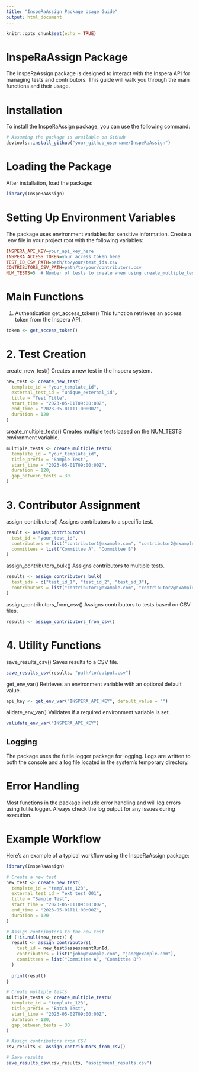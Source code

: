 ---
title: "InspeRaAssign Package Usage Guide"
output: html_document
---

```{r setup, include=FALSE}
knitr::opts_chunk$set(echo = TRUE)
```

# InspeRaAssign Package
The InspeRaAssign package is designed to interact with the Inspera API for managing tests and contributors. This guide will walk you through the main functions and their usage.

# Installation
To install the InspeRaAssign package, you can use the following command:

```r
# Assuming the package is available on GitHub
devtools::install_github("your_github_username/InspeRaAssign")
```

# Loading the Package
After installation, load the package:
```r
library(InspeRaAssign)
```
# Setting Up Environment Variables
The package uses environment variables for sensitive information. Create a .env file in your project root with the following variables:
```ini
INSPERA_API_KEY=your_api_key_here
INSPERA_ACCESS_TOKEN=your_access_token_here
TEST_ID_CSV_PATH=path/to/your/test_ids.csv
CONTRIBUTORS_CSV_PATH=path/to/your/contributors.csv
NUM_TESTS=5  # Number of tests to create when using create_multiple_tests
```
# Main Functions
1. Authentication
get_access_token()
This function retrieves an access token from the Inspera API.
```r
token <- get_access_token()
```
# 2. Test Creation
create_new_test()
Creates a new test in the Inspera system.
```r
new_test <- create_new_test(
  template_id = "your_template_id",
  external_test_id = "unique_external_id",
  title = "Test Title",
  start_time = "2023-05-01T09:00:00Z",
  end_time = "2023-05-01T11:00:00Z",
  duration = 120
)
```
create_multiple_tests()
Creates multiple tests based on the NUM_TESTS environment variable.
```r
multiple_tests <- create_multiple_tests(
  template_id = "your_template_id",
  title_prefix = "Sample Test",
  start_time = "2023-05-01T09:00:00Z",
  duration = 120,
  gap_between_tests = 30
)
```
# 3. Contributor Assignment
assign_contributors()
Assigns contributors to a specific test.
```r
result <- assign_contributors(
  test_id = "your_test_id",
  contributors = list("contributor1@example.com", "contributor2@example.com"),
  committees = list("Committee A", "Committee B")
)
```

assign_contributors_bulk()
Assigns contributors to multiple tests.

```r
results <- assign_contributors_bulk(
  test_ids = c("test_id_1", "test_id_2", "test_id_3"),
  contributors = list("contributor1@example.com", "contributor2@example.com")
)
```

assign_contributors_from_csv()
Assigns contributors to tests based on CSV files.

```r
results <- assign_contributors_from_csv()
```
# 4. Utility Functions
save_results_csv()
Saves results to a CSV file.

```r
save_results_csv(results, "path/to/output.csv")
```

get_env_var()
Retrieves an environment variable with an optional default value.
```r
api_key <- get_env_var("INSPERA_API_KEY", default_value = "")
```

alidate_env_var()
Validates if a required environment variable is set.
```r
validate_env_var("INSPERA_API_KEY")
```
## Logging
The package uses the futile.logger package for logging. Logs are written to both the console and a log file located in the system's temporary directory.

# Error Handling
Most functions in the package include error handling and will log errors using futile.logger. Always check the log output for any issues during execution.

# Example Workflow
Here's an example of a typical workflow using the InspeRaAssign package:
```r
library(InspeRaAssign)

# Create a new test
new_test <- create_new_test(
  template_id = "template_123",
  external_test_id = "ext_test_001",
  title = "Sample Test",
  start_time = "2023-05-01T09:00:00Z",
  end_time = "2023-05-01T11:00:00Z",
  duration = 120
)

# Assign contributors to the new test
if (!is.null(new_test)) {
  result <- assign_contributors(
    test_id = new_test$assessmentRunId,
    contributors = list("john@example.com", "jane@example.com"),
    committees = list("Committee A", "Committee B")
  )
  
  print(result)
}

# Create multiple tests
multiple_tests <- create_multiple_tests(
  template_id = "template_123",
  title_prefix = "Batch Test",
  start_time = "2023-05-02T09:00:00Z",
  duration = 120,
  gap_between_tests = 30
)

# Assign contributors from CSV
csv_results <- assign_contributors_from_csv()

# Save results
save_results_csv(csv_results, "assignment_results.csv")
```
